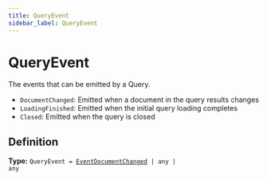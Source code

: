 ```yaml
---
title: QueryEvent
sidebar_label: QueryEvent
---
```


# QueryEvent

The events that can be emitted by a Query.
- `DocumentChanged`: Emitted when a document in the query results changes
- `LoadingFinished`: Emitted when the initial query loading completes
- `Closed`: Emitted when the query is closed

## Definition

**Type:** <code>QueryEvent = [EventDocumentChanged](/api/types/eventdocumentchanged) | any | any</code>

